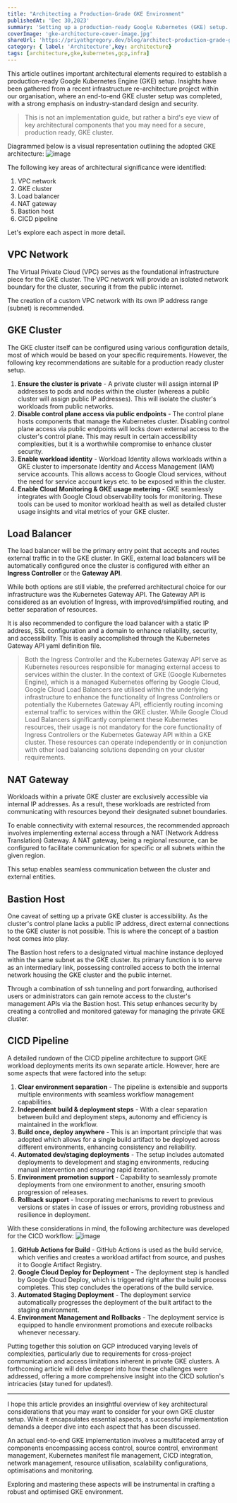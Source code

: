```yaml
---
title: "Architecting a Production-Grade GKE Environment"
publishedAt: 'Dec 30,2023'
summary: 'Setting up a production-ready Google Kubernetes (GKE) setup.'
coverImage: 'gke-architecture-cover-image.jpg'
shareUrl: 'https://priyathgregory.dev/blog/architect-production-grade-gke-environment'
category: { label: 'Architecture',key: architecture}
tags: [architecture,gke,kubernetes,gcp,infra]
---
```


This article outlines important architectural elements required to establish a production-ready Google Kubernetes Engine (GKE) setup. Insights have been gathered from a recent infrastructure re-architecture project within our organisation, where an end-to-end GKE cluster setup was completed, with a strong emphasis on industry-standard design and security.

> This is not an implementation guide, but rather a bird's eye view of key architectural components that you may need for a secure, production ready, GKE cluster.

Diagrammed below is a visual representation outlining the adopted GKE architecture:
![image](/gke-architecture-dark.png)

The following key areas of architectural significance were identified:
1. VPC network
2. GKE cluster
3. Load balancer
4. NAT gateway
5. Bastion host
6. CICD pipeline

Let's explore each aspect in more detail.

## VPC Network
The Virtual Private Cloud (VPC) serves as the foundational infrastructure piece for the GKE cluster. The VPC network will provide an isolated network boundary for the cluster, securing it from the public internet.

The creation of a custom VPC network with its own IP address range (subnet) is recommended.

## GKE Cluster
The GKE cluster itself can be configured using various configuration details, most of which would be based on your specific requirements. However, the following key recommendations are suitable for a production ready cluster setup.

1. **Ensure the cluster is private** - A private cluster will assign internal IP addresses to pods and nodes within the cluster (whereas a public cluster will assign public IP addresses). This will isolate the cluster's workloads from public networks.
2. **Disable control plane access via public endpoints** - The control plane hosts components that manage the Kubernetes cluster. Disabling control plane access via public endpoints will locks down external access to the cluster's control plane. This may result in certain accessibility complexities, but it is a worthwhile compromise to enhance cluster security.
3. **Enable workload identity** - Workload Identity allows workloads within a GKE cluster to impersonate Identity and Access Management (IAM) service accounts. This allows access to Google Cloud services, without the need for service account keys etc. to be exposed within the cluster.
4. **Enable Cloud Monitoring & GKE usage metering** - GKE seamlessly integrates with Google Cloud observability tools for monitoring. These tools can be used to monitor workload health as well as detailed cluster usage insights and vital metrics of your GKE cluster.

## Load Balancer
The load balancer will be the primary entry point that accepts and routes external traffic in to the GKE cluster. In GKE, external load balancers will be automatically configured  once the cluster is configured with either an **Ingress Controller** or the **Gateway API**.

While both options are still viable, the preferred architectural choice for our infrastructure was the Kubernetes Gateway API. The Gateway API is considered as an evolution of Ingress, with improved/simplified routing, and better separation of resources.

It is also recommended to configure the load balancer with a static IP address, SSL configuration and a domain to enhance reliability, security, and accessibility. This is easily accomplished through the Kubernetes Gateway API yaml definition file.

> Both the Ingress Controller and the Kubernetes Gateway API serve as Kubernetes resources responsible for managing external access to services within the cluster. In the context of GKE (Google Kubernetes Engine), which is a managed Kubernetes offering by Google Cloud, Google Cloud Load Balancers are utilised within the underlying infrastructure to enhance the functionality of Ingress Controllers or potentially the Kubernetes Gateway API, efficiently routing incoming external traffic to services within the GKE cluster. While Google Cloud Load Balancers significantly complement these Kubernetes resources, their usage is not mandatory for the core functionality of Ingress Controllers or the Kubernetes Gateway API within a GKE cluster. These resources can operate independently or in conjunction with other load balancing solutions depending on your cluster requirements.

## NAT Gateway
Workloads within a private GKE cluster are exclusively accessible via internal IP addresses. As a result, these workloads are restricted from communicating with resources beyond their designated subnet boundaries.

To enable connectivity with external resources, the recommended approach involves implementing external access through a NAT (Network Address Translation) Gateway. A NAT gateway, being a regional resource, can be configured to facilitate communication for specific or all subnets within the given region.

This setup enables seamless communication between the cluster and external entities.

## Bastion Host
One caveat of setting up a private GKE cluster is accessibility. As the cluster's control plane lacks a public IP address, direct external connections to the GKE cluster is not possible. This is where the concept of a bastion host comes into play.

The Bastion host refers to a designated virtual machine instance deployed within the same subnet as the GKE cluster. Its primary function is to serve as an intermediary link, possessing controlled access to both the internal network housing the GKE cluster and the public internet.

Through a combination of ssh tunneling and port forwarding, authorised users or administrators can gain remote access to the cluster's management APIs via the Bastion host. This setup enhances security by creating a controlled and monitored gateway for managing the private GKE cluster.

## CICD Pipeline
A detailed rundown of the CICD pipeline architecture to support GKE workload deployments merits its own separate article. However, here are some aspects that were factored into the setup:

1. **Clear environment separation** - The pipeline is extensible and supports multiple environments with seamless workflow management capabilities.
2. **Independent build & deployment steps** - With a clear separation between build and deployment steps, autonomy and efficiency is maintained in the workflow.
3. **Build once, deploy anywhere** - This is an important principle that was adopted which allows for a single build artifact to be deployed across different environments, enhancing consistency and reliability.
4. **Automated dev/staging deployments** - The setup includes automated deployments to development and staging environments, reducing manual intervention and ensuring rapid iteration.
5. **Environment promotion support** - Capability to seamlessly promote deployments from one environment to another, ensuring smooth progression of releases.
6. **Rollback support** - Incorporating mechanisms to revert to previous versions or states in case of issues or errors, providing robustness and resilience in deployment.

With these considerations in mind, the following architecture was developed for the CICD workflow:
![image](/gke-cicd-dark.png)

1. **GitHub Actions for Build** - GitHub Actions is used as the build service, which verifies and creates a workload artifact from source, and pushes it to Google Artifact Registry.
2. **Google Cloud Deploy for Deployment** - The deployment step is handled by Google Cloud Deploy, which is triggered right after the build process completes. This step concludes the operations of the build service.
3. **Automated Staging Deployment** - The deployment service automatically progresses the deployment of the built artifact to the staging environment.
4. **Environment Management and Rollbacks** - The deployment service is equipped to handle environment promotions and execute rollbacks whenever necessary.

Putting together this solution on GCP introduced varying levels of complexities, particularly due to requirements for cross-project communication and access limitations inherent in private GKE clusters. A forthcoming article will delve deeper into how these challenges were addressed, offering a more comprehensive insight into the CICD solution's intricacies (stay tuned for updates!).

___

I hope this article provides an insightful overview of key architectural considerations that you may want to consider for your own GKE cluster setup. While it encapsulates essential aspects, a successful implementation demands a deeper dive into each aspect that has been discussed.

An actual end-to-end GKE implementation involves a multifaceted array of components encompassing access control, source control, environment management, Kubernetes manifest file management, CICD integration, network management, resource utilisation, scalability configurations, optimisations and monitoring.

Exploring and mastering these aspects will be instrumental in crafting a robust and optimised GKE environment.
